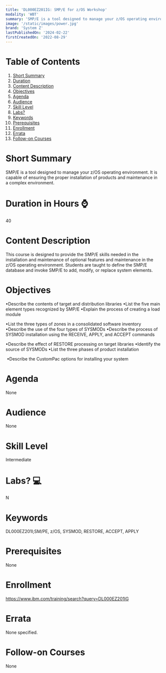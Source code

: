 ```yaml
---
title: 'DL000EZ201IG: SMP/E for z/OS Workshop'
modality: 'WBT'
summary: 'SMP/E is a tool designed to manage your z/OS operating environment. It is capable of ensuring the proper installation of products and maintenance in a complex environment.'
image: '/static/images/power.jpg'
brand: 'System Z'
lastPublishedOn: '2024-02-22'
firstCreatedOn: '2022-08-29'
---
```

# Table of Contents
1.  [Short Summary](#short-summary)
2.  [Duration](#duration-in-hours-)
3.  [Content Description](#content-description)
4.  [Objectives](#objectives)
5.  [Agenda](#agenda)
6.  [Audience](#audience)
7.  [Skill Level](#skill-level)
8.  [Labs?](#labs-)
9.  [Keywords](#keywords)
10. [Prerequisites](#prerequisites)
11. [Enrollment](#enrollment)
12. [Errata](#errata)
13. [Follow-on Courses](#follow-on-courses)

# Short Summary
SMP/E is a tool designed to manage your z/OS operating environment. It is capable of ensuring the proper installation of products and maintenance in a complex environment.

# Duration in Hours ⌚
40

# Content Description
This course is designed to provide the SMP/E skills needed in the installation and maintenance of optional features and maintenance in the z/OS operating environment. Students are taught to define the SMP/E database and invoke SMP/E to add, modify, or replace system elements. 



# Objectives
•Describe the contents of target and distribution libraries •List the five main element types recognized by SMP/E •Explain the process of creating a load module

•List the three types of zones in a consolidated software inventory •Describe the use of the four types of SYSMODs •Describe the process of SYSMOD installation using the RECEIVE, APPLY, and ACCEPT commands 

•Describe the effect of RESTORE processing on target libraries •Identify the source of SYSMODs •List the three phases of product installation

 •Describe the CustomPac options for installing your system



# Agenda
None

# Audience
None

# Skill Level
Intermediate

# Labs? 💻
N

# Keywords
DL000EZ201I;SM/PE, z/OS, SYSMOD, RESTORE, ACCEPT, APPLY

# Prerequisites
None

# Enrollment
https://www.ibm.com/training/search?query=DL000EZ201IG

# Errata
None specified.

# Follow-on Courses
None

